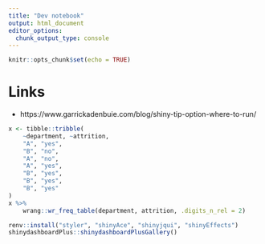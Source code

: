 ```yaml
---
title: "Dev notebook"
output: html_document
editor_options: 
  chunk_output_type: console
---
```


```r
knitr::opts_chunk$set(echo = TRUE)
```

# Links

- https://www.garrickadenbuie.com/blog/shiny-tip-option-where-to-run/

```r
x <- tibble::tribble(
    ~department, ~attrition,
    "A", "yes",
    "B", "no",
    "A", "no",
    "A", "yes", 
    "B", "yes",
    "B", "yes", 
    "B", "yes"
)
x %>% 
    wrang::wr_freq_table(department, attrition, .digits_n_rel = 2)
```

```r
renv::install("styler", "shinyAce", "shinyjqui", "shinyEffects")
shinydashboardPlus::shinydashboardPlusGallery()
```

